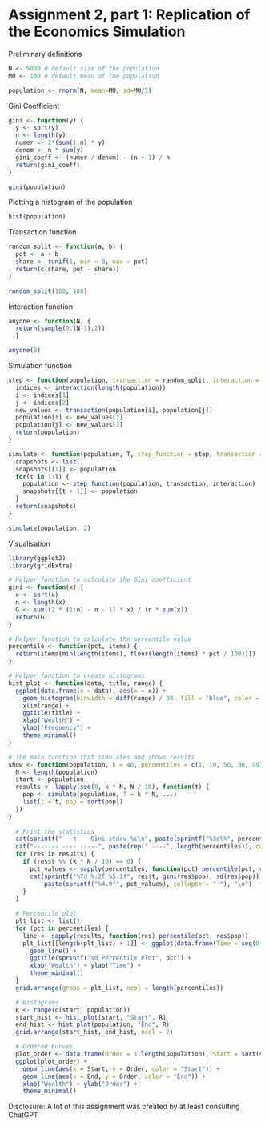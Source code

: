 # Assignment 2, part 1: Replication of the Economics Simulation

Preliminary definitions

```r
N <- 5000 # default size of the population
MU <- 100 # default mean of the population

population <- rnorm(N, mean=MU, sd=MU/5)
```

Gini Coefficient

```r
gini <- function(y) {
  y <- sort(y)
  n <- length(y)
  numer <- 2*(sum(1:n) * y)
  denom <- n * sum(y)
  gini_coeff <- (numer / denom) - (n + 1) / n
  return(gini_coeff)
}

gini(population)
```

Plotting a histogram of the population

```r
hist(population)
```

Transaction function

```r
random_split <- function(a, b) {
  pot <- a + b
  share <- runif(1, min = 0, max = pot)
  return(c(share, pot - share))
}

random_split(100, 100)

```

Interaction function 
```r
anyone <- function(N) { 
  return(sample(0:(N-1),2)) 
  }

anyone(8)
```

Simulation function
```r
step <- function(population, transaction = random_split, interaction = anyone) {
  indices <- interaction(length(population))
  i <- indices[1]
  j <- indices[2]
  new_values <- transaction(population[i], population[j])
  population[i] <- new_values[1]
  population[j] <- new_values[2]
  return(population)
}

simulate <- function(population, T, step_function = step, transaction = random_split, interaction = anyone) {
  snapshots <- list()
  snapshots[[1]] <- population
  for(t in 1:T) {
    population <- step_function(population, transaction, interaction)
    snapshots[[t + 1]] <- population
  }
  return(snapshots)
}

simulate(population, 2)
```
Visualisation
```r
library(ggplot2)
library(gridExtra)

# Helper function to calculate the Gini coefficient
gini <- function(x) {
  x <- sort(x)
  n <- length(x)
  G <- sum((2 * (1:n) - n - 1) * x) / (n * sum(x))
  return(G)
}

# Helper function to calculate the percentile value
percentile <- function(pct, items) {
  return(items[min(length(items), floor(length(items) * pct / 100))])
}

# Helper function to create histograms
hist_plot <- function(data, title, range) {
  ggplot(data.frame(x = data), aes(x = x)) + 
    geom_histogram(binwidth = diff(range) / 30, fill = "blue", color = "black") + 
    xlim(range) + 
    ggtitle(title) + 
    xlab("Wealth") + 
    ylab("Frequency") +
    theme_minimal()
}

# The main function that simulates and shows results
show <- function(population, k = 40, percentiles = c(1, 10, 50, 90, 99), ...) {
  N <- length(population)
  start <- population
  results <- lapply(seq(0, k * N, N / 10), function(t) {
    pop <- simulate(population, T = k * N, ...)
    list(t = t, pop = sort(pop))
  })
}
  
  # Print the statistics
  cat(sprintf("   t    Gini stdev %s\n", paste(sprintf("%3d%%", percentiles), collapse = " ")))
  cat("------- ---- -----", paste(rep(" ----", length(percentiles)), collapse = ""), "\n")
  for (res in results) {
    if (res$t %% (k * N / 10) == 0) {
      pct_values <- sapply(percentiles, function(pct) percentile(pct, res$pop))
      cat(sprintf("%7d %.2f %5.1f", res$t, gini(res$pop), sd(res$pop)), 
          paste(sprintf("%4.0f", pct_values), collapse = " "), "\n")
    }
  }
  
  # Percentile plot
  plt_list <- list()
  for (pct in percentiles) {
    line <- sapply(results, function(res) percentile(pct, res$pop))
    plt_list[[length(plt_list) + 1]] <- ggplot(data.frame(Time = seq(0, k * N, N / 10), Value = line), aes(x = Value, y = Time)) + 
      geom_line() +
      ggtitle(sprintf("%d Percentile Plot", pct)) +
      xlab("Wealth") + ylab("Time") +
      theme_minimal()
  }
  grid.arrange(grobs = plt_list, ncol = length(percentiles))

  # Histograms
  R <- range(c(start, population))
  start_hist <- hist_plot(start, "Start", R)
  end_hist <- hist_plot(population, "End", R)
  grid.arrange(start_hist, end_hist, ncol = 2)

  # Ordered Curves
  plot_order <- data.frame(Order = 1:length(population), Start = sort(start), End = sort(population))
  ggplot(plot_order) + 
    geom_line(aes(x = Start, y = Order, color = "Start")) + 
    geom_line(aes(x = End, y = Order, color = "End")) +
    xlab("Wealth") + ylab("Order") +
    theme_minimal()

```

Disclosure: A lot of this assignment was created by at least consulting ChatGPT